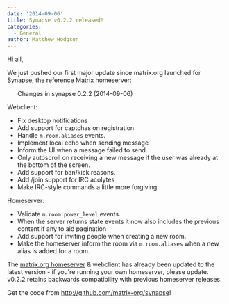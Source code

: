 ```yaml
---
date: '2014-09-06'
title: Synapse v0.2.2 released!
categories:
  - General
author: Matthew Hodgson
---
```


Hi all,

We just pushed our first major update since matrix.org launched for Synapse, the reference Matrix homeserver:
<ul>Changes in synapse 0.2.2 (2014-09-06)</ul>
Webclient:

* Fix desktop notifications
* Add support for captchas on registration
* Handle `m.room.aliases` events.
* Implement local echo when sending message
* Inform the UI when a message failed to send.
* Only autoscroll on receiving a new message if the user was already at the bottom of the screen.
* Add support for ban/kick reasons.
* Add /join support for IRC acolytes
* Make IRC-style commands a little more forgiving

Homeserver:
* Validate `m.room.power_level` events.
* When the server returns state events it now also includes the previous content if any to aid pagination
* Add support for inviting people when creating a new room.
* Make the homeserver inform the room via `m.room.aliases` when a new alias is added for a room.

The <a href="http://matrix.org/alpha">matrix.org homeserver</a> &amp; webclient has already been updated to the latest version - if you're running your own homeserver, please update. v0.2.2 retains backwards compatibility with previous homeserver releases.

Get the code from <a href="http://github.com/matrix-org/synapse">http://github.com/matrix-org/synapse</a>!

&nbsp;
